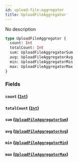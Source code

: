 ```yaml
---
id: upload-file-aggregator
title: UploadFileAggregator
---
```


No description

```graphql
type UploadFileAggregator {
  count: Int
  totalCount: Int
  sum: UploadFileAggregatorSum
  avg: UploadFileAggregatorAvg
  min: UploadFileAggregatorMin
  max: UploadFileAggregatorMax
}
```

### Fields

#### `count` ([`Int`](/v1/scalars/int))

#### `totalCount` ([`Int`](/v1/scalars/int))

#### `sum` ([`UploadFileAggregatorSum`](/v1/objects/upload-file-aggregator-sum))

#### `avg` ([`UploadFileAggregatorAvg`](/v1/objects/upload-file-aggregator-avg))

#### `min` ([`UploadFileAggregatorMin`](/v1/objects/upload-file-aggregator-min))

#### `max` ([`UploadFileAggregatorMax`](/v1/objects/upload-file-aggregator-max))
